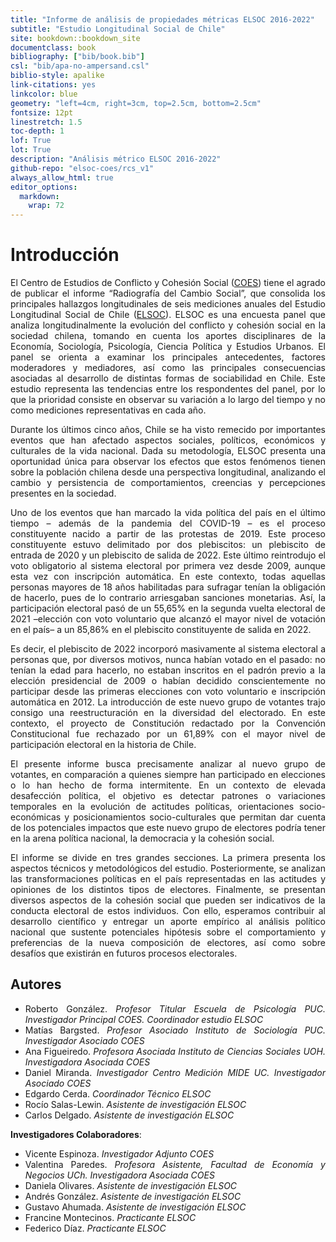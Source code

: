 ```yaml
--- 
title: "Informe de análisis de propiedades métricas ELSOC 2016-2022"
subtitle: "Estudio Longitudinal Social de Chile"
site: bookdown::bookdown_site
documentclass: book
bibliography: ["bib/book.bib"]
csl: "bib/apa-no-ampersand.csl"
biblio-style: apalike
link-citations: yes
linkcolor: blue
geometry: "left=4cm, right=3cm, top=2.5cm, bottom=2.5cm"
fontsize: 12pt
linestretch: 1.5
toc-depth: 1
lof: True
lot: True
description: "Análisis métrico ELSOC 2016-2022"
github-repo: "elsoc-coes/rcs_v1"
always_allow_html: true
editor_options: 
  markdown: 
    wrap: 72
---
```



# Introducción {-}

<div style="text-align: justify">

El Centro de Estudios de Conflicto y Cohesión Social ([COES](https://coes.cl/)) tiene el agrado de publicar el informe “Radiografía del Cambio Social”, que consolida los principales hallazgos longitudinales de seis mediciones anuales del Estudio Longitudinal Social de Chile ([ELSOC](https://coes.cl/encuesta-panel/)). ELSOC es una encuesta panel que analiza longitudinalmente la evolución del conflicto y cohesión social en la sociedad chilena, tomando en cuenta los aportes disciplinares de la Economía, Sociología, Psicología, Ciencia Política y Estudios Urbanos. El panel se orienta a examinar los principales antecedentes, factores moderadores y mediadores, así como las principales consecuencias asociadas al desarrollo de distintas formas de sociabilidad en Chile. Este estudio representa las tendencias entre los respondentes del panel, por lo que la prioridad consiste en observar su variación a lo largo del tiempo y no como mediciones representativas en cada año. 

Durante los últimos cinco años, Chile se ha visto remecido por importantes eventos que han afectado aspectos sociales, políticos, económicos y culturales de la vida nacional. Dada su metodología, ELSOC presenta una oportunidad única para observar los efectos que estos fenómenos tienen sobre la población chilena desde una perspectiva longitudinal, analizando el cambio y persistencia de comportamientos, creencias y percepciones presentes en la sociedad. 

Uno de los eventos que han marcado la vida política del país en el último tiempo – además de la pandemia del COVID-19 – es el proceso constituyente nacido a partir de las protestas de 2019. Este proceso constituyente estuvo delimitado por dos plebiscitos: un plebiscito de entrada de 2020 y un plebiscito de salida de 2022. Este último reintrodujo el voto obligatorio al sistema electoral por primera vez desde 2009, aunque esta vez con inscripción automática. En este contexto, todas aquellas personas mayores de 18 años habilitadas para sufragar tenían la obligación de hacerlo, pues de lo contrario arriesgaban sanciones monetarias. Así, la participación electoral pasó de un 55,65% en la segunda vuelta electoral de 2021 –elección con voto voluntario que alcanzó el mayor nivel de votación en el país– a un 85,86% en el plebiscito constituyente de salida en 2022.

Es decir, el plebiscito de 2022 incorporó masivamente al sistema electoral a personas que, por diversos motivos, nunca habían votado en el pasado: no tenían la edad para hacerlo, no estaban inscritos en el padrón previo a la elección presidencial de 2009 o habían decidido conscientemente no participar desde las primeras elecciones con voto voluntario e inscripción automática en 2012. La introducción de este nuevo grupo de votantes trajo consigo una reestructuración en la diversidad del electorado. En este contexto, el proyecto de Constitución redactado por la Convención Constitucional fue rechazado por un 61,89% con el mayor nivel de participación electoral en la historia de Chile.

El presente informe busca precisamente analizar al nuevo grupo de votantes, en comparación a quienes siempre han participado en elecciones o lo han hecho de forma intermitente. En un contexto de elevada desafección política, el objetivo es detectar patrones o variaciones temporales en la evolución de actitudes políticas, orientaciones socio-económicas y posicionamientos socio-culturales que permitan dar cuenta de los potenciales impactos que este nuevo grupo de electores podría tener en la arena política nacional, la democracia y la cohesión social.

El informe se divide en tres grandes secciones. La primera presenta los aspectos técnicos y metodológicos del estudio. Posteriormente, se analizan las transformaciones políticas en el país representadas en las actitudes y opiniones de los distintos tipos de electores. Finalmente, se presentan diversos aspectos de la cohesión social que pueden ser indicativos de la conducta electoral de estos individuos. Con ello, esperamos contribuir al desarrollo científico y entregar un aporte empírico al análisis político nacional que sustente potenciales hipótesis sobre el comportamiento y preferencias de la nueva composición de electores, así como sobre desafíos que existirán en futuros procesos electorales.



## Autores {-}
- Roberto González. *Profesor Titular Escuela de Psicología PUC. Investigador Principal COES. Coordinador estudio ELSOC*
- Matías Bargsted. *Profesor Asociado Instituto de Sociología PUC. Investigador Asociado COES*
- Ana Figueiredo. *Profesora Asociada Instituto de Ciencias Sociales UOH. Investigadora Asociada COES*
- Daniel Miranda. *Investigador Centro Medición MIDE UC. Investigador Asociado COES*
- Edgardo Cerda. *Coordinador Técnico ELSOC*
- Rocío Salas-Lewin. *Asistente de investigación ELSOC*
- Carlos Delgado. *Asistente de investigación ELSOC*

**Investigadores Colaboradores**: 

- Vicente Espinoza. *Investigador Adjunto COES*
- Valentina Paredes. *Profesora Asistente, Facultad de Economía y Negocios UCh. Investigadora Asociada COES*
- Daniela Olivares. *Asistente de investigación ELSOC*
- Andrés González. *Asistente de investigación ELSOC*
- Gustavo Ahumada. *Asistente de investigación ELSOC*
- Francine Montecinos. *Practicante ELSOC*
- Federico Díaz. *Practicante ELSOC*
